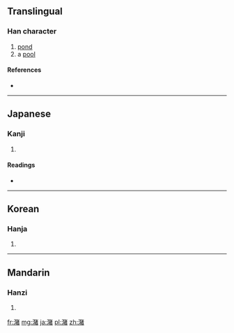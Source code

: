 {{also|瀦}}
==Translingual==

===Han character===
{{Han char|rn=85|rad=水|as=12|sn=15|four=|canj=水大竹日 (EKHA)}}

# [[pond]]
# a [[pool]]

====References====
* {{Han ref|kx=0650.290|dkj=18287|dj=1061.100|hdz=31727.010|uh=6F74|ud=28532}}

----

==Japanese==

===Kanji===
{{ja-kanji|grade=|rs=水12}}

# {{defn|Japanese|sort=水12}}

====Readings====
* {{ja-readings|on=[[ちょ]] (cho)|kun=[[みずたまり]] (mizutamari)}}

----

==Korean==

===Hanja===
{{ko-hanja|hangeul=저|eumhun=|rv=jeo|mr=chŏ|y=ce}}

# {{defn|Korean|sort=水12}}

----

==Mandarin==

===Hanzi===
{{cmn-hanzi|tra=瀦|pin=[[zhū]] ([[zhu1]])|wg=chu<sup>1</sup>}}

# {{defn|Mandarin|sort=水12}}

[[fr:潴]]
[[mg:潴]]
[[ja:潴]]
[[pl:潴]]
[[zh:潴]]